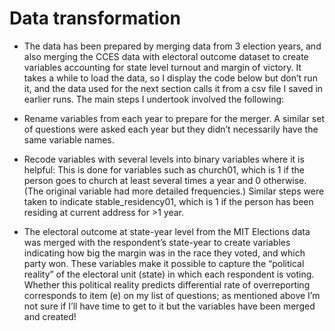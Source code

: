 # Data transformation

- The data has been prepared by merging data from 3 election years, and also merging the CCES data with electoral outcome dataset to create variables accounting for state level turnout and margin of victory. It takes a while to load the data, so I display the code below but don't run it, and the data used for the next section calls it from a csv file I saved in earlier runs. The main steps I undertook involved the following:

- Rename variables from each year to prepare for the merger. A similar set of questions were asked each year but they didn't necessarily have the same variable names.
- Recode variables with several levels into binary variables where it is helpful: This is done for variables such as church01, which is 1 if the person goes to church at least several times a year and 0 otherwise. (The original variable had more detailed frequencies.) Similar steps were taken to indicate stable_residency01, which is 1 if the person has been residing at current address for >1 year.
- The electoral outcome at state-year level from the MIT Elections data was merged with the respondent's state-year to create variables indicating how big the margin was in the race they voted, and which party won. These variables make it possible to capture the "political reality" of the electoral unit (state) in which each respondent is voting. Whether this political reality predicts differential rate of overreporting corresponds to item (e) on my list of questions; as mentioned above I'm not sure if I'll have time to get to it but the variables have been merged and created!
